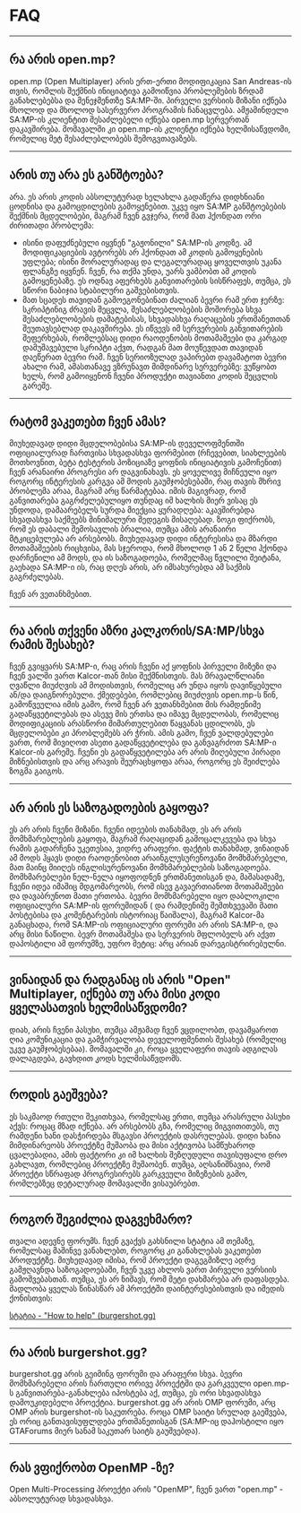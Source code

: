 # FAQ

<hr />

## რა არის open.mp?

open.mp (Open Multiplayer) არის ერთ-ერთი მოდიფიკაცია San Andreas-ის თვის, რომლის შექმნის ინიციატივა გამოიწვია პრობლემების ზრდამ განახლებებსა და მენეჯმენთზე SA:MP-ში. პირველი ვერსიის მიზანი იქნება მხოლოდ და მხოლოდ სასერვერო პროგრამის ჩანაცვლება. ამჟამინდელი SA:MP-ის კლიენტით შესაძლებელი იქნება open.mp სერვერთან დაკავშირება. მომავალში კი open.mp-ის კლიენტი იქნება ხელმისაწვდომი, რომელიც მეტ შესაძლებლობებს შემოგვთავაზებს.

<hr />

## არის თუ არა ეს განშტოება?

არა. ეს არის კოდის აბსოლუტურად ხელახლა გადაწერა დიდხნიანი ცოდნისა და გამოცდილების გამოყენებით. უკვე იყო SA:MP განშტოებების შექმნის მცდელობები, მაგრამ ჩვენ გვჯერა, რომ მათ ჰქონდათ ორი ძირითადი პრობლემა:

- ისინი დაფუძნებული იყვნენ "გაჟონილი" SA:MP-ის კოდზე. ამ მოდიფიკაციების ავტორებს არ ჰქონდათ ამ კოდის გამოყენების უფლება; ისინი მორალურადაც და ლეგალურადაც ყოველთვის უკანა ფლანგზე იყვნენ. ჩვენ, რა თქმა უნდა, უარს ვამბობთ ამ კოდის გამოყენებაზე. ეს ოდნავ აფერხებს განვითარების სისწრაფეს, თუმცა, ეს სწორი ნაბიჯია სტაბილური გაშვებისთვის.
- მათ სცადეს თავიდან გამოეგონებინათ ძალიან ბევრი რამ ერთ ჯერზე: სკრიპტინიგ ძრავის შეცვლა, შესაძლებლობების მოშორება სხვა შესაძლებლობების დამატებისას, სხვადასხვა რაღაცების ერთმანეთთან შეუთავსებლად დაკავშირება. ეს იწვევს იმ სერვერების განვითარების შეფერხებას, რომლებსაც დიდი რაოდენობის მოთამაშეები და კარგად დამუშავებული სკრიპტი აქვთ, რადგან მათ მოუწევდათ თავიდან დაეწერათ ბევრი რამ. ჩვენ სერიოზულად ვაპირებთ დავამატოთ ბევრი ახალი რამ, ამასთანავე ვზრუნავთ მიმდინარე სერვერებზე: ვუწყობთ ხელს, რომ გამოიყენონ ჩვენი პროდუქტი თავიანთი კოდის შეცვლის გარეშე.

<hr />

## რატომ ვაკეთებთ ჩვენ ამას?

მიუხედავად დიდი მცდელობებისა SA:MP-ის დეველოფმენთში ოფიციალურად ჩართვისა სხვადასხვა ფორმებით (რჩევებით, სიახლეების მოთხოვნით, ბეტა ტესტერის პოზიციაზე ყოფნის ინიციატივის გამოჩენით) ჩვენ არანაირი პროგრესი არ დაგვინახავს. ეს ყოველივე მიჩნეული იყო როგორც ინტერესის კარგვა ამ მოდის გაუმჯობესებაში, რაც თავის მხრივ პრობლემა არაა, მაგრამ არც წარმატებაა. იმის მაგივრად, რომ განვითარება გაგრძელებულიყო თუნდაც იმ ხალხის მიერ ვისაც ეს უნდოდა, დამაარებელს სურდა მიექცია ყურადღება: აკავშირებდა სხვადასხვა საქმეებს მინიმალური შედეგის მისაღებად. ზოგი ფიქრობს, რომ ეს დაბალი შემოსავლის ბრალია, თუმცა ამის არანაირი მტკიცებულება არ არსებობს. მიუხედავად დიდი ინტერესისა და მზარდი მოთამაშეების რიცხვისა, მას სჯეროდა, რომ მხოლოდ 1 ან 2 წელი ჰქონდა დარჩენილი ამ მოდს, და ის საზოგადოება, რომელმაც წვლილი შეიტანა, გაეხადა SA:MP-ი ის, რაც დღეს არის, არ იმსახურებდა ამ საქმის გაგრძელებას.

ჩვენ არ ვეთანხმებით.

<hr />

## რა არის თქვენი აზრი კალკორის/SA:MP/სხვა რამის შესახებ?

ჩვენ გვიყვარს SA:MP-ი, რაც არის ჩვენი აქ ყოფნის პირველი მიზეზი და ჩვენ ვალში ვართ Kalcor-თან მისი შექმნისთვის. მას მრავალწლიანი ღვაწლი მიუძღვის ამ მოდისთვის, რომელიც არ უნდა იყოს დავიწყებული ან/და დაიგნორებული. ქმედებები, რომლებიც მიუძღვის open.mp-ს წინ, გამოწვეულია იმის გამო, რომ ჩვენ არ ვეთანხმებით მის რამდენიმე გადაწყვეტილებას და ასევე მის ერთსა და იმავე მცდელობას, რომელიც მოდიფიკაციის არასწორი მიმართულებით წაყვანას ცდილობს, ეს მცდელობები კი პრობლემებს არ ჭრის. ამის გამო, ჩვენ ვალდებულები ვართ, რომ მივიღოთ ასეთი გადაწყვეტილება და განვაგრძოთ SA:MP-ი Kalcor-ის გარეშე. ჩვენი ეს გადაწყვეტილება არ არის მიღებული პირადი მიზნებისთვის და არც არავის შეურაცხყოფა არაა, როგორც ეს შეიძლება ზოგმა გაიგოს.

<hr />

## არ არის ეს საზოგადოების გაყოფა?

ეს არ არის ჩვენი მიზანი. ჩვენი იდეების თანახმად, ეს არ არის მომხმარებლების გაყოფა, მაგრამ რაღაციდან გამოცალკევება და სხვა რამის გადარჩენა უკეთესია, ვიდრე არაფერი. ფაქტის თანახმად, ვინაიდან ამ მოდს ჰყავს დიდი რაოდენობით არაინგლუსურენოვანი მომხმარებელი, მათ მაინც მიიღეს ინგლისურენოვანი მომხმარებლების საზოგადოება. მომხმარებლები ნელ-ნელა იყოფოდნენ ერთმანეთისგან და, მაშასადამე, ჩვენი იდეა იმაშიც მდგომარეობს, რომ ისევ გავაერთიანოთ მოთამაშეები და დავაბრუნოთ მათი ერთობა. ბევრი მომხმარებელი იყო დაბლოკილი ოფიციალური SA:MP-ის ფორუმიდან ( და რამდენიმე შემთხვევაში მათი პოსტებისა და კომენტარების ისტორიაც წაიშალა), მაგრამ Kalcor-მა განაცხადა, რომ SA:MP-ის ოფიციალური ფორუმი არ არის SA:MP-ი, და არც მისი ნაწილი. ბევრ მოთამაშესა და სერვერის მფლობელს არ აქვთ დაპოსტილი ამ ფორუმზე, უფრო მეტიც: არც არიან დარეგისტრირებულნი.

<hr />

## ვინაიდან და რადგანაც ის არის "Open" Multiplayer, იქნება თუ არა მისი კოდი ყველასათვის ხელმისაწვდომი?

დიახ, არის ჩვენი პასუხი, თუმცა ამჟამად ჩვენ ვცდილობთ, დავამყაროთ ღია კომუნიკაცია და გამჭირვალობა დეველოფმენთის შესახებ (რომელიც უკვე გაუმჯობესებაა). მომავალში კი, როცა ყველაფერი თავის ადგილას დალაგდება, გავხდით კოდს ხელმისაწვდომს.

<hr />

## როდის გაეშვება?

ეს საკმაოდ რთული შეკითხვაა, რომელსაც ერთი, თუმცა არასრული პასუხი აქვს: როცაც მზად იქნება. არ არსებობს გზა, რომელიც მიგვითითებს, თუ რამდენი ხანი დასჭირდება მსგავსი პროექტის დასრულებას. დიდი ხანია მიმდინარეობს პროექტზე მუშაობა და მისი აქტივობა სამწუხაროდ ცვალებადია, ამის ფაქტორი კი იმ ხალხის შეზღუდული თავისუფალი დრო გახლავთ, რომლებიც პროექტზე მუშაობენ. თუმცა, აღსანიშნავია, რომ პროექტი სწრაფად პროგრესირებს გარკვეული მიზეზების გამო, რომლებზეც დეტალურად მომავალში ვისაუბრებთ.

<hr />

## როგორ შეგიძლია დაგვეხმარო?

თვალი ადევნე ფორუმს. ჩვენ გვაქვს გახსნილი სტატია ამ თემაზე, რომელსაც მაშინვე ვანახლებთ, როგორც კი განახლებას ვაკეთებთ პროდუქტზე. მიუხედავად იმისა, რომ პროექტი დაგეგმიზლე ადრე გამჟღავნდა საზოგადოებაში, ჩვენ უკვე ახლოს ვართ პირველი ვერსიის გამოშვებასთან. თუმცა, ეს არ ნიშავს, რომ მეტი დახმარება არ დაფასდება. მადლობა ყველას წინასწარ ამ პროექტში დაინტერესებისთვის და იმედის ქონისთვის:

[სტატია - "How to help" (burgershot.gg)](https://www.burgershot.gg/showthread.php?tid=99)

<hr />

## რა არის burgershot.gg?

burgershot.gg არის გეიმინგ ფორუმი და არაფერი სხვა. ბევრი მომხმარებელი არის ჩართული ორივე პროექტში და გარკვეული open.mp-ს განვითარება-განახლება იპოსტება აქ, თუმცა, ეს ორი სხვადასხვა დამოუკიდებელი პროექტია. burgershot.gg არ არის OMP ფორუმი, არც OMP არის burgershot-ის საკუთრება. როცა OMP საიტი სრულად გაეშვება, ეს ორიც განთავისუფლდება ერთმანეთისგან (SA:MP-იც დაჰოსტილი იყო GTAForums მიერ სანამ საკუთარ საიტს გაუშვებდა).

<hr />

## რას ვფიქრობთ OpenMP -ზე?

Open Multi-Processing პროექტი არის "OpenMP", ჩვენ ვართ "open.mp" - აბსოლუტურად სხვადასხვა.
